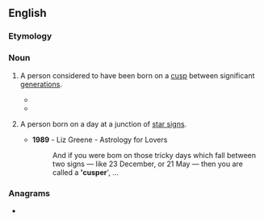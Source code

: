 ==English==

===Etymology===
{{suffix|en|cusp|er}}

===Noun===
{{en-noun}}

# A person considered to have been born on a [[cusp]] between significant [[generation]]s.
#: {{coi|en|Millennial '''cusper'''}}
#* {{quote-book|en|year=2004|author=Linda A Panszczyk|title=HR How-To—Intergenerational Issues|passage=When the younger of their two overlapping generations feels like it's not being heard, a '''Cusper''' can provide a voice.}}
#* {{quote-book|en|author=Hannah L. Ubl|author2=Lisa X. Walden|author3=Debra Arbit|title=Managing Millennials For Dummies|pageurl=https://books.google.com/books?id=pZuqDgAAQBAJ&lpg=PR1&vq=Zillennial&hl=&pg=PA266#v=onepage&q&f=false|year=2017|publisher=John Wiley & Sons|isbn=978-1-119-31022-8|page=266|passage='''Cuspers''' are natural translators because they often speak the language of two generations. Sometimes we even call them generationally bilingual!}}
# {{lb|en|astrology}} A person born on a day at a junction of [[star sign]]s.
#* '''1989''' - Liz Greene - Astrology for Lovers
#*: And if you were bom on those tricky days which fall between two signs — like 23 December, or 21 May — then you are called a ''''cusper'''', ...

===Anagrams===
* {{anagrams|en|a=ceprsu|Spruce|recups|spruce}}